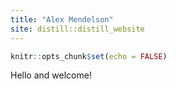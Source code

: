 ```yaml
---
title: "Alex Mendelson"
site: distill::distill_website
---
```


```r
knitr::opts_chunk$set(echo = FALSE)
```

Hello and welcome!